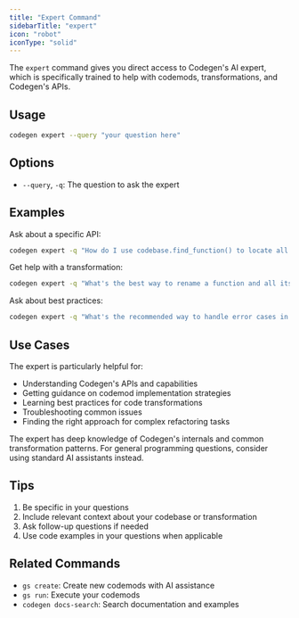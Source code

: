 ```yaml
---
title: "Expert Command"
sidebarTitle: "expert"
icon: "robot"
iconType: "solid"
---
```


The `expert` command gives you direct access to Codegen's AI expert, which is specifically trained to help with codemods, transformations, and Codegen's APIs.

## Usage

```bash
codegen expert --query "your question here"
```

## Options

- `--query`, `-q`: The question to ask the expert

## Examples

Ask about a specific API:
```bash
codegen expert -q "How do I use codebase.find_function() to locate all async functions?"
```

Get help with a transformation:
```bash
codegen expert -q "What's the best way to rename a function and all its references?"
```

Ask about best practices:
```bash
codegen expert -q "What's the recommended way to handle error cases in codemods?"
```

## Use Cases

The expert is particularly helpful for:
- Understanding Codegen's APIs and capabilities
- Getting guidance on codemod implementation strategies
- Learning best practices for code transformations
- Troubleshooting common issues
- Finding the right approach for complex refactoring tasks

<Note>
The expert has deep knowledge of Codegen's internals and common transformation patterns. For general programming questions, consider using standard AI assistants instead.
</Note>

## Tips

1. Be specific in your questions
2. Include relevant context about your codebase or transformation
3. Ask follow-up questions if needed
4. Use code examples in your questions when applicable

## Related Commands

- `gs create`: Create new codemods with AI assistance
- `gs run`: Execute your codemods
- `codegen docs-search`: Search documentation and examples
